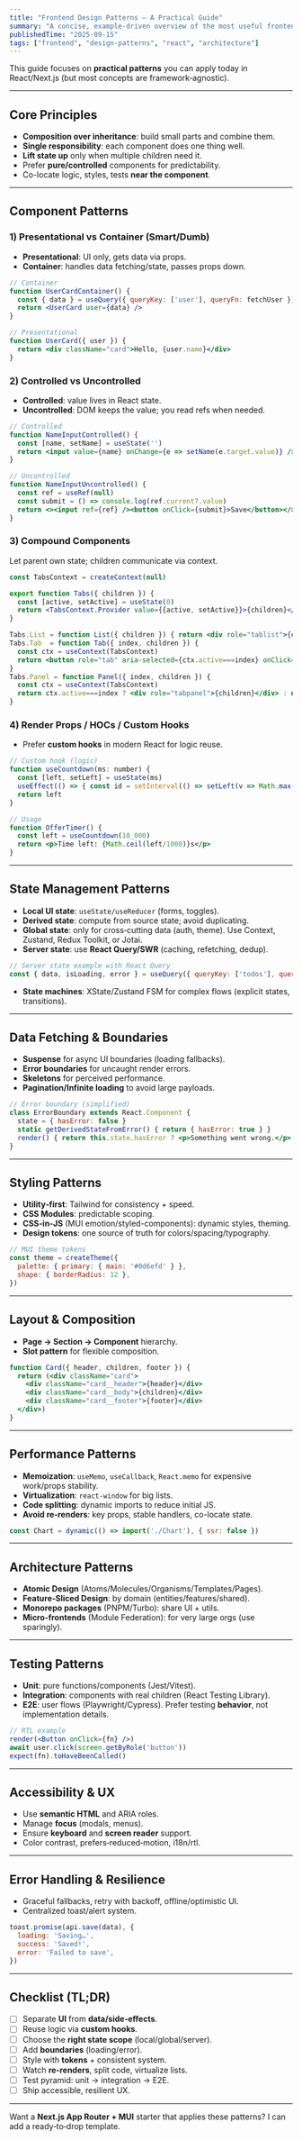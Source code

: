 ```yaml
---
title: "Frontend Design Patterns — A Practical Guide"
summary: "A concise, example‑driven overview of the most useful frontend patterns for modern React/Next.js apps."
publishedTime: "2025-09-15"
tags: ["frontend", "design-patterns", "react", "architecture"]
---
```


This guide focuses on **practical patterns** you can apply today in React/Next.js (but most concepts are framework‑agnostic).

---

## Core Principles

- **Composition over inheritance**: build small parts and combine them.
- **Single responsibility**: each component does one thing well.
- **Lift state up** only when multiple children need it.
- Prefer **pure/controlled** components for predictability.
- Co-locate logic, styles, tests **near the component**.

---

## Component Patterns

### 1) Presentational vs Container (Smart/Dumb)
- **Presentational**: UI only, gets data via props.
- **Container**: handles data fetching/state, passes props down.

```jsx
// Container
function UserCardContainer() {
  const { data } = useQuery({ queryKey: ['user'], queryFn: fetchUser })
  return <UserCard user={data} />
}

// Presentational
function UserCard({ user }) {
  return <div className="card">Hello, {user.name}</div>
}
```

### 2) Controlled vs Uncontrolled
- **Controlled**: value lives in React state.
- **Uncontrolled**: DOM keeps the value; you read refs when needed.

```jsx
// Controlled
function NameInputControlled() {
  const [name, setName] = useState('')
  return <input value={name} onChange={e => setName(e.target.value)} />
}

// Uncontrolled
function NameInputUncontrolled() {
  const ref = useRef(null)
  const submit = () => console.log(ref.current?.value)
  return <><input ref={ref} /><button onClick={submit}>Save</button></>
}
```

### 3) Compound Components
Let parent own state; children communicate via context.

```jsx
const TabsContext = createContext(null)

export function Tabs({ children }) {
  const [active, setActive] = useState(0)
  return <TabsContext.Provider value={{active, setActive}}>{children}</TabsContext.Provider>
}

Tabs.List = function List({ children }) { return <div role="tablist">{children}</div> }
Tabs.Tab  = function Tab({ index, children }) {
  const ctx = useContext(TabsContext)
  return <button role="tab" aria-selected={ctx.active===index} onClick={() => ctx.setActive(index)}>{children}</button>
}
Tabs.Panel = function Panel({ index, children }) {
  const ctx = useContext(TabsContext)
  return ctx.active===index ? <div role="tabpanel">{children}</div> : null
}
```

### 4) Render Props / HOCs / Custom Hooks
- Prefer **custom hooks** in modern React for logic reuse.

```jsx
// Custom hook (logic)
function useCountdown(ms: number) {
  const [left, setLeft] = useState(ms)
  useEffect(() => { const id = setInterval(() => setLeft(v => Math.max(0, v-1000)), 1000); return () => clearInterval(id) }, [])
  return left
}

// Usage
function OfferTimer() {
  const left = useCountdown(10_000)
  return <p>Time left: {Math.ceil(left/1000)}s</p>
}
```

---

## State Management Patterns

- **Local UI state**: `useState/useReducer` (forms, toggles).
- **Derived state**: compute from source state; avoid duplicating.
- **Global state**: only for cross‑cutting data (auth, theme). Use Context, Zustand, Redux Toolkit, or Jotai.
- **Server state**: use **React Query/SWR** (caching, refetching, dedup).

```jsx
// Server state example with React Query
const { data, isLoading, error } = useQuery({ queryKey: ['todos'], queryFn: fetchTodos })
```

- **State machines**: XState/Zustand FSM for complex flows (explicit states, transitions).

---

## Data Fetching & Boundaries

- **Suspense** for async UI boundaries (loading fallbacks).
- **Error boundaries** for uncaught render errors.
- **Skeletons** for perceived performance.
- **Pagination/Infinite loading** to avoid large payloads.

```jsx
// Error boundary (simplified)
class ErrorBoundary extends React.Component {
  state = { hasError: false }
  static getDerivedStateFromError() { return { hasError: true } }
  render() { return this.state.hasError ? <p>Something went wrong.</p> : this.props.children }
}
```

---

## Styling Patterns

- **Utility‑first**: Tailwind for consistency + speed.
- **CSS Modules**: predictable scoping.
- **CSS‑in‑JS** (MUI emotion/styled-components): dynamic styles, theming.
- **Design tokens**: one source of truth for colors/spacing/typography.

```jsx
// MUI theme tokens
const theme = createTheme({
  palette: { primary: { main: '#0d6efd' } },
  shape: { borderRadius: 12 },
})
```

---

## Layout & Composition

- **Page → Section → Component** hierarchy.
- **Slot pattern** for flexible composition.

```jsx
function Card({ header, children, footer }) {
  return (<div className="card">
    <div className="card__header">{header}</div>
    <div className="card__body">{children}</div>
    <div className="card__footer">{footer}</div>
  </div>)
}
```

---

## Performance Patterns

- **Memoization**: `useMemo`, `useCallback`, `React.memo` for expensive work/props stability.
- **Virtualization**: `react-window` for big lists.
- **Code splitting**: dynamic imports to reduce initial JS.
- **Avoid re‑renders**: key props, stable handlers, co-locate state.

```jsx
const Chart = dynamic(() => import('./Chart'), { ssr: false })
```

---

## Architecture Patterns

- **Atomic Design** (Atoms/Molecules/Organisms/Templates/Pages).
- **Feature‑Sliced Design**: by domain (entities/features/shared).
- **Monorepo packages** (PNPM/Turbo): share UI + utils.
- **Micro‑frontends** (Module Federation): for very large orgs (use sparingly).

---

## Testing Patterns

- **Unit**: pure functions/components (Jest/Vitest).
- **Integration**: components with real children (React Testing Library).
- **E2E**: user flows (Playwright/Cypress). Prefer testing **behavior**, not implementation details.

```jsx
// RTL example
render(<Button onClick={fn} />)
await user.click(screen.getByRole('button'))
expect(fn).toHaveBeenCalled()
```

---

## Accessibility & UX

- Use **semantic HTML** and ARIA roles.
- Manage **focus** (modals, menus).
- Ensure **keyboard** and **screen reader** support.
- Color contrast, prefers‑reduced‑motion, i18n/rtl.

---

## Error Handling & Resilience

- Graceful fallbacks, retry with backoff, offline/optimistic UI.
- Centralized toast/alert system.

```jsx
toast.promise(api.save(data), {
  loading: 'Saving…',
  success: 'Saved!',
  error: 'Failed to save',
})
```

---

## Checklist (TL;DR)

- [ ] Separate **UI** from **data/side‑effects**.
- [ ] Reuse logic via **custom hooks**.
- [ ] Choose the **right state scope** (local/global/server).
- [ ] Add **boundaries** (loading/error).
- [ ] Style with **tokens** + consistent system.
- [ ] Watch **re‑renders**, split code, virtualize lists.
- [ ] Test pyramid: unit → integration → E2E.
- [ ] Ship accessible, resilient UX.

---

Want a **Next.js App Router + MUI** starter that applies these patterns? I can add a ready‑to‑drop template.
